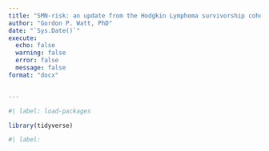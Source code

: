 ---
title: "SMN-risk: an update from the Hodgkin Lymphoma survivorship cohort"
author: "Gordon P. Watt, PhD"
date: "`Sys.Date()`"
execute:
  echo: false
  warning: false
  error: false
  message: false
format: "docx"


---

```{r}

#| label: load-packages

library(tidyverse)


```

```{r}

#| label: 

```
